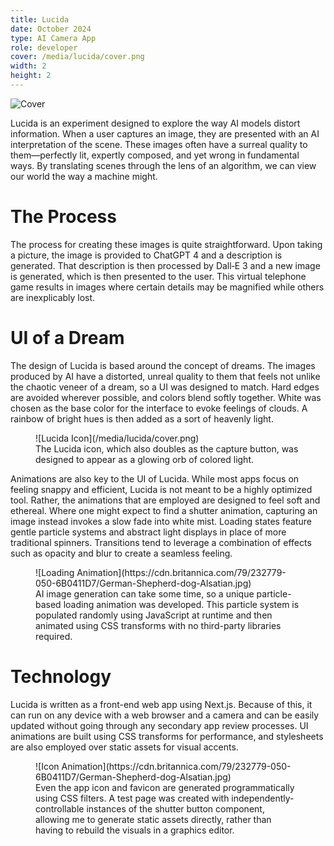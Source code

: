 ```yaml
---
title: Lucida
date: October 2024
type: AI Camera App
role: developer
cover: /media/lucida/cover.png
width: 2
height: 2
---
```


<Full>![Cover](https://cdn.britannica.com/79/232779-050-6B0411D7/German-Shepherd-dog-Alsatian.jpg)</Full>

Lucida is an experiment designed to explore the way AI models distort information. When a user captures an image, they are presented with an AI interpretation of the scene. These images often have a surreal quality to them&mdash;perfectly lit, expertly composed, and yet wrong in fundamental ways. By translating scenes through the lens of an algorithm, we can view our world the way a machine might.

# The Process

The process for creating these images is quite straightforward. Upon taking a picture, the image is provided to ChatGPT 4 and a description is generated. That description is then processed by Dall‑E 3 and a new image is generated, which is then presented to the user. This virtual telephone game results in images where certain details may be magnified while others are inexplicably lost.  

# UI of a Dream

The design of Lucida is based around the concept of dreams. The images produced by AI have a distorted, unreal quality to them that feels not unlike the chaotic veneer of a dream, so a UI was designed to match. Hard edges are avoided wherever possible, and colors blend softly together. White was chosen as the base color for the interface to evoke feelings of clouds. A rainbow of bright hues is then added as a sort of heavenly light.

<Figure>  
  ![Lucida Icon](/media/lucida/cover.png)
  <figcaption>    
    The Lucida icon, which also doubles as the capture button, was designed to appear as a glowing orb of colored light.
  </figcaption>
</Figure>

Animations are also key to the UI of Lucida. While most apps focus on feeling snappy and efficient, Lucida is not meant to be a highly optimized tool. Rather, the animations that are employed are designed to feel soft and ethereal. Where one might expect to find a shutter animation, capturing an image instead invokes a slow fade into white mist. Loading states feature gentle particle systems and abstract light displays in place of more traditional spinners. Transitions tend to leverage a combination of effects such as opacity and blur to create a seamless feeling.

<Figure>  
  ![Loading Animation](https://cdn.britannica.com/79/232779-050-6B0411D7/German-Shepherd-dog-Alsatian.jpg)
  <figcaption>    
    AI image generation can take some time, so a unique particle-based loading animation was developed. This particle system is populated randomly using JavaScript at runtime and then animated using CSS transforms with no third-party libraries required.
  </figcaption>
</Figure>

# Technology

Lucida is written as a front-end web app using Next.js. Because of this, it can run on any device with a web browser and a camera and can be easily updated without going through any secondary app review processes. UI animations are built using CSS transforms for performance, and stylesheets are also employed over static assets for visual accents.

<Figure>  
  ![Icon Animation](https://cdn.britannica.com/79/232779-050-6B0411D7/German-Shepherd-dog-Alsatian.jpg)
  <figcaption>    
    Even the app icon and favicon are generated programmatically using CSS filters. A test page was created with independently-controllable instances of the shutter button component, allowing me to generate static assets directly, rather than having to rebuild the visuals in a graphics editor.
  </figcaption>
</Figure>